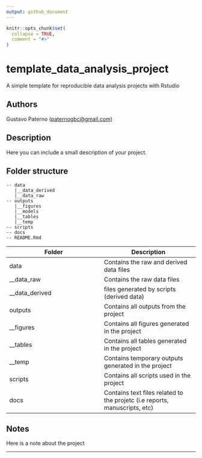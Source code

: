 ```yaml
---
output: github_document
---
```


<!-- README.md is generated from README.Rmd. Please edit that file -->

```r
knitr::opts_chunk$set(
  collapse = TRUE,
  comment = "#>"
)
```

# template_data_analysis_project

<!-- badges: start -->

<!-- badges: end -->

A simple template for reproducible data analysis projects with Rstudio

## Authors

Gustavo Paterno ([paternogbc\@gmail.com](mailto:paternogbc@gmail.com))

## Description

Here you can include a small description of your project.

## Folder structure

    -- data
       |__data_derived
       |__data_raw
    -- outputs
       |__figures
       |__models
       |__tables
       |__temp
    -- scripts
    -- docs
    -- README.Rmd

| Folder              | Description           
| -------------       | ------------- 
| data                | Contains the raw and derived data files  
| __data_raw          | Contains the raw data files  
| __data_derived      |   files generated by scripts (derived data)  
| outputs             | Contains all outputs from the project 
| __figures           | Contains all figures generated in the project 
| __tables            | Contains all tables generated in the project 
| __temp              | Contains temporary outputs generated in the project 
| scripts             | Contains all scripts used in the project
| docs                | Contains text files related to the projetc (i.e reports, manuscripts, etc)





## Notes


Here is a note about the project

------------------------------------------------------------------------
